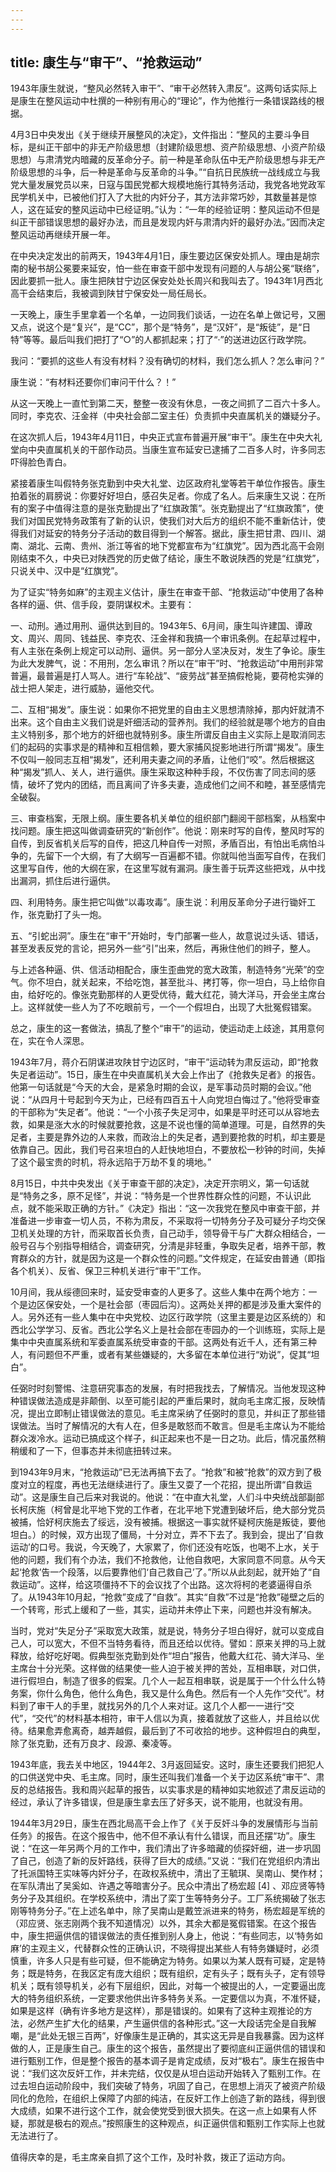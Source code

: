 ```yaml
---
---
---
```

title: 康生与“审干”、“抢救运动”
---





1943年康生就说，“整风必然转入审干”、“审干必然转入肃反”。这两句话实际上是康生在整风运动中杜撰的一种别有用心的“理论”，作为他推行一条错误路线的根据。

4月3日中央发出《关于继续开展整风的决定》，文件指出：“整风的主要斗争目标，是纠正干部中的非无产阶级思想（封建阶级思想、资产阶级思想、小资产阶级思想）与肃清党内暗藏的反革命分子。前一种是革命队伍中无产阶级思想与非无产阶级思想的斗争，后一种是革命与反革命的斗争。”“自抗日民族统一战线成立与我党大量发展党员以来，日寇与国民党都大规模地施行其特务活动，我党各地党政军民学机关中，已被他们打入了大批的内奸分子，其方法非常巧妙，其数量甚是惊人，这在延安的整风运动中已经证明。”认为：“一年的经验证明：整风运动不但是纠正干部错误思想的最好办法，而且是发现内奸与肃清内奸的最好办法。”因而决定整风运动再继续开展一年。

在中央决定发出的前两天，1943年4月1日，康生要边区保安处抓人。理由是胡宗南的秘书胡公冕要来延安，怕一些在审查干部中发现有问题的人与胡公冕“联络”，因此要抓一批人。康生把陕甘宁边区保安处处长周兴和我叫去了。1943年1月西北高干会结束后，我被调到陕甘宁保安处一局任局长。

一天晚上，康生手里拿着一个名单，一边同我们谈话，一边在名单上做记号，又圈又点，说这个是“复兴”，是“CC”，那个是“特务”，是“汉奸”，是“叛徒”，是“日特”等等。最后叫我们把打了“○”的人都抓起来；打了“·”的送进边区行政学院。

我问：“要抓的这些人有没有材料？没有确切的材料，我们怎么抓人？怎么审问？”

康生说：“有材料还要你们审问干什么？！”

从这一天晚上一直忙到第二天，整整一夜没有休息，一夜之间抓了二百六十多人。同时，李克农、汪金祥（中央社会部二室主任）负责抓中央直属机关的嫌疑分子。

在这次抓人后，1943年4月11日，中央正式宣布普遍开展“审干”。康生在中央大礼堂向中央直属机关的干部作动员。当康生宣布延安已逮捕了二百多人时，许多同志吓得脸色青白。

紧接着康生叫假特务张克勤到中央大礼堂、边区政府礼堂等若干单位作报告。康生拍着张的肩膀说：你要好好坦白，感召失足者。你成了名人。后来康生又说：在所有的案子中值得注意的是张克勤提出了“红旗政策”。张克勤提出了“红旗政策”，使我们对国民党特务政策有了新的认识，使我们对大后方的组织不能不重新估计，使得我们对延安的特务分子活动的数目得到一个解答。据此，康生把甘肃、四川、湖南、湖北、云南、贵州、浙江等省的地下党都宣布为“红旗党”。因为西北高干会刚刚结束不久，中央已对陕西党的历史做了结论，康生不敢说陕西的党是“红旗党”，只说关中、汉中是“红旗党”。

为了证实“特务如麻”的主观主义估计，康生在审查干部、“抢救运动”中使用了各种各样的逼、供、信手段，耍阴谋权术。主要有：

一、动刑。通过用刑、逼供达到目的。1943年5、6月间，康生叫许建国、谭政文、周兴、周同、钱益民、李克农、汪金祥和我搞一个审讯条例。在起草过程中，有人主张在条例上规定可以动刑、逼供。另一部分人坚决反对，发生了争论。康生为此大发脾气，说：不用刑，怎么审讯？所以在“审干”时、“抢救运动”中用刑非常普遍，最普遍是打人骂人。进行“车轮战”、“疲劳战”甚至搞假枪毙，要荷枪实弹的战士把人架走，进行威胁，逼他交代。

二、互相“揭发”。康生说：如果你不把党里的自由主义思想清除掉，那内奸就清不出来。这个自由主义我们说是奸细活动的营养剂。我们的经验就是哪个地方的自由主义特别多，那个地方的奸细也就特别多。康生所谓反自由主义实际上是取消同志们的起码的实事求是的精神和互相信赖，要大家捕风捉影地进行所谓“揭发”。康生不仅叫一般同志互相“揭发”，还利用夫妻之间的矛盾，让他们“咬”。然后根据这种“揭发”抓人、关人，进行逼供。康生采取这种种手段，不仅伤害了同志间的感情，破坏了党内的团结，而且离间了许多夫妻，造成他们之间不和睦，甚至感情完全破裂。

三、审查档案，无限上纲。康生要各机关单位的组织部门翻阅干部档案，从档案中找问题。康生把这叫做调查研究的“新创作”。他说：刚来时写的自传，整风时写的自传，到反省机关后写的自传，把这几种自传一对照，矛盾百出，有怕出毛病怕斗争的，先留下一个大纲，有了大纲写一百遍都不错。你就叫他当面写自传，在我们这里写自传，他的大纲在家，在这里写就有漏洞。康生善于玩弄这些把戏，从中找出漏洞，抓住后进行逼供。

四、利用特务。康生把它叫做“以毒攻毒”。康生说：利用反革命分子进行锄奸工作，张克勤打了头一炮。

五、“引蛇出洞”。康生在“审干”开始时，专门部署一些人，故意说过头话、错话，甚至发表反党的言论，把另外一些“引”出来，然后，再揪住他们的辫子，整人。

与上述各种逼、供、信活动相配合，康生歪曲党的宽大政策，制造特务“光荣”的空气。你不坦白，就关起来，不给吃饱，甚至批斗、拷打等，你一坦白，马上给你自由，给好吃的。像张克勤那样的人更受优待，戴大红花，骑大洋马，开会坐主席台上。这样就使一些人为了不吃眼前亏，一个一个假坦白，出现了大批冤假错案。

总之，康生的这一套做法，搞乱了整个“审干”的运动，使运动走上歧途，其用意何在，实在令人深思。

1943年7月，蒋介石阴谋进攻陕甘宁边区时，“审干”运动转为肃反运动，即“抢救失足者运动”。15日，康生在中央直属机关大会上作出了《抢救失足者》的报告。他第一句话就是“今天的大会，是紧急时期的会议，是军事动员时期的会议。”他说：“从四月十号起到今天为止，已经有四百五十人向党坦白悔过了。”他将受审查的干部称为“失足者”。他说：“一个小孩子失足河中，如果是平时还可以从容地去救，如果是涨大水的时候就要抢救，这是不说也懂的简单道理。可是，自然界的失足者，主要是靠外边的人来救，而政治上的失足者，遇到要抢救的时机，却主要是依靠自己。因此，我们号召来坦白的人赶快地坦白，不要放松一秒钟的时间，失掉了这个最宝贵的时机，将永远陷于万劫不复的境地。”

8月15日，中共中央发出《关于审查干部的决定》，决定开宗明义，第一句话就是“特务之多，原不足怪”，并说：“特务是一个世界性群众性的问题，不认识此点，就不能采取正确的方针。”《决定》指出：“这一次我党在整风中审查干部，并准备进一步审查一切人员，不称为肃反，不采取将一切特务分子及可疑分子均交保卫机关处理的方针，而采取首长负责，自己动手，领导骨干与广大群众相结合，一般号召与个别指导相结合，调查研究，分清是非轻重，争取失足者，培养干部，教育群众的方针，就是因为这是一个群众性的问题。”文件规定，在延安由普通（即指各个机关）、反省、保卫三种机关进行“审干”工作。

10月间，我从绥德回来时，延安受审查的人更多了。这些人集中在两个地方：一个是边区保安处，一个是社会部（枣园后沟）。这两处关押的都是涉及重大案件的人。另外还有一些人集中在中央党校、边区行政学院（这里主要是边区系统的）和西北公学学习、反省。西北公学名义上是社会部在枣园办的一个训练班，实际上是集中中央直属系统和军委直属系统受审查的干部。这两处有近千人，还有第三种人，有问题但不严重，或者有某些嫌疑的，大多留在本单位进行“劝说”，促其“坦白”。

任弼时时刻警惕、注意研究事态的发展，有时把我找去，了解情况。当他发现这种种错误做法造成是非颠倒、以至可能引起的严重后果时，就向毛主席汇报，反映情况，提出立即制止错误做法的意见。毛主席采纳了任弼时的意见，并纠正了那些错误做法。当时了解情况的大有人在，但多是敢怒而不敢言。但是毛主席认为不能给群众泼冷水。运动已搞成这个样子，纠正起来也不是一日之功。此后，情况虽然稍稍缓和了一下，但事态并未彻底扭转过来。

到1943年9月末，“抢救运动”已无法再搞下去了。“抢救”和被“抢救”的双方到了极度对立的程度，再也无法继续进行了。康生又耍了一个花招，提出所谓“自救运动”。这是康生自己后来对我说的。他说：“在中直大礼堂，人们斗中央统战部副部长柯庆施（柯曾是北平地下党的工作者，在北平地下党遭到破坏后，绝大部分党员被捕，恰好柯庆施去了绥远，没有被捕。根据这一事实就怀疑柯庆施是叛徒，要他坦白。）的时候，双方出现了僵局，十分对立，弄不下去了。我到会，提出了‘自救运动’的口号。我说，今天晚了，大家累了，你们还没有吃饭，也喝不上水，关于他的问题，我们有个办法，我们不抢救他，让他自救吧，大家同意不同意。从今天起‘抢救’告一个段落，以后要靠他们‘自己救自己’了。”所以从此刻起，就开始了“自救运动”。这样，给这项僵持不下的会议找了个出路。这次将柯的老婆逼得自杀了。从1943年10月起，“抢救”变成了“自救”。其实“自救”不过是“抢救”碰壁之后的一个转弯，形式上缓和了一些，其实，运动并未停止下来，问题也并没有解决。

当时，党对“失足分子”采取宽大政策，就是说，特务分子坦白得好，就可以变成自己人，可以宽大，不但不当特务看待，而且还给以优待。譬如：原来关押的马上就释放，给好吃好喝。假典型张克勤到处作“坦白”报告，他戴大红花、骑大洋马、坐主席台十分光荣。这样做的结果使一些人迫于被关押的苦处，互相串联，对口供，进行假坦白，制造了很多的假案。几个人一起互相串联，说是属于一个什么什么特务案，你什么角色，他什么角色，我又是什么角色。然后有一个人先作“交代”。材料到了审干人的手里，就找另外的几个人来对证。这几个人都一一进行“交代”，“交代”的材料基本相符，审干人信以为真，接着就放了这些人，并且给以优待。结果愈弄愈离奇，越弄越假，最后到了不可收拾的地步。这种假坦白的典型，除了张克勤，还有万良才、段源、秦凌等。

1943年底，我去关中地区，1944年2、3月返回延安。这时，康生还要我们把犯人的口供送党中央、毛主席。同时，康生还叫我们准备一个关于边区系统“审干”、肃反的总结报告。我和周兴起草的报告，以实事求是的精神如实地叙述了肃反运动的经过，承认了许多错误，但是康生拿去压了好多天，说不能用，也就没有用。

1944年3月29日，康生在西北局高干会上作了《关于反奸斗争的发展情形与当前任务》的报告。在这个报告中，他不但不承认有什么错误，而且还摆“功”。康生说：“在这一年另两个月的工作中，我们清出了许多暗藏的侦探奸细，进一步巩固了自己，创造了新的反奸路线，获得了巨大的成绩。”又说：“我们在党组织内清出了托派国特王实味等内奸分子，在政权系统中，清出了王毓琪、吴南山、樊作材；在军队清出了吴奚如、许遇之等暗害分子。民众中清出了杨宏超 [4] 、邓应贤等特务分子及其组织。在学校系统中，清出了栾丁生等特务分子。工厂系统揭破了张志刚等特务分子。”在上述名单中，除了吴南山是戴笠派进来的特务，杨宏超是军统的（邓应贤、张志刚两个我不知道情况）以外，其余大都是冤假错案。在这个报告中，康生把逼供信的错误做法的责任推到别人身上，他说：“有些同志，以‘特务如麻’的主观主义，代替群众性的正确认识，不晓得提出某些人有特务嫌疑时，必须慎重，许多人只是有些可疑，但不能确定为特务。如果以为某人既有可疑，定是特务；既是特务，在我区定有庞大组织；既有组织，定有头子；既有头子，定有领导机关；既有领导机关，必有下层组织，因此，对每一个被提出的人，一定要逼出庞大的特务组织系统，一定要求他供出许多特务关系。一定要信以为真，不准怀疑，如果是这样（确有许多地方是这样），那是错误的。如果有了这种主观推论的方法，必然产生扩大化的结果，产生逼供信的各种形式。”这一大段话完全是自我解嘲，是“此处无银三百两”，好像康生是正确的，其实这无异是自我暴露。因为这样做的人，正是康生自己。康生的这个报告，虽然提出了要彻底纠正逼供信的错误和进行甄别工作，但是整个报告的基本调子是肯定成绩，反对“极右”。康生在报告中说：“我们这次反奸工作，并未完结，仅仅是从坦白运动开始转入了甄别工作。在过去坦白运动阶段中，我们突破了特务，巩固了自己，在思想上消灭了被资产阶级同化的危险，在组织上保障了内部的纯洁，在反奸工作上创造了新的路线，得到很大成绩，如果不进行这个工作，就会使党受到很大损失。在这一点上如果有人怀疑，那就是极右的观点。”按照康生的这种观点，纠正逼供信和甄别工作实际上也就无法进行了。

值得庆幸的是，毛主席亲自抓了这个工作，及时补救，拨正了运动方向。